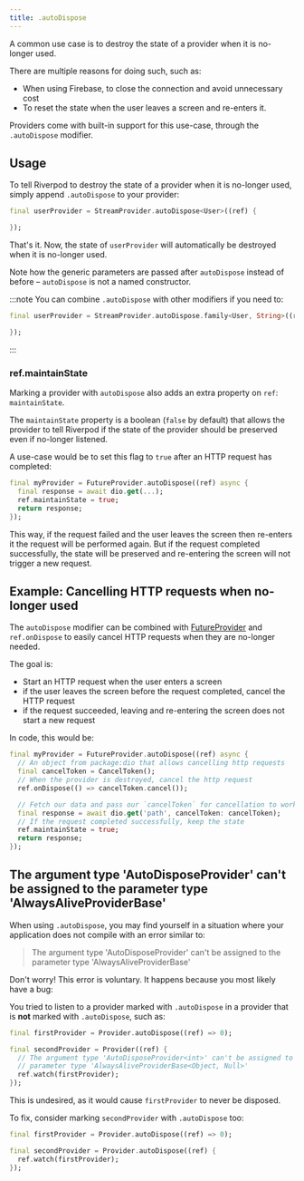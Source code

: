 ```yaml
---
title: .autoDispose
---
```



A common use case is to destroy the state of a provider
when it is no-longer used.

There are multiple reasons for doing such, such as:

- When using Firebase, to close the connection and avoid unnecessary cost
- To reset the state when the user leaves a screen and re-enters it.

Providers come with built-in support for this use-case, through the `.autoDispose`
modifier.

## Usage

To tell Riverpod to destroy the state of a provider when it is no-longer used,
simply append `.autoDispose` to your provider:

```dart
final userProvider = StreamProvider.autoDispose<User>((ref) {

});
```

That's it. Now, the state of `userProvider` will automatically be destroyed
when it is no-longer used.

Note how the generic parameters are passed after `autoDispose` instead of before –
`autoDispose` is not a named constructor.

:::note
You can combine `.autoDispose` with other modifiers if you need to:

```dart
final userProvider = StreamProvider.autoDispose.family<User, String>((ref, id) {

});
```

:::

### ref.maintainState

Marking a provider with `autoDispose` also adds an extra property on `ref`: `maintainState`.

The `maintainState` property is a boolean (`false` by default) that allows
the provider to tell Riverpod if the state of the provider should be preserved
even if no-longer listened.

A use-case would be to set this flag to `true` after an HTTP request has
completed:

```dart
final myProvider = FutureProvider.autoDispose((ref) async {
  final response = await dio.get(...);
  ref.maintainState = true;
  return response;
});
```

This way, if the request failed and the user leaves the screen then re-enters
it the request will be performed again.
But if the request completed successfully, the state will be preserved
and re-entering the screen will not trigger a new request.

## Example: Cancelling HTTP requests when no-longer used

The `autoDispose` modifier can be combined with [FutureProvider] and `ref.onDispose`
to easily cancel HTTP requests when they are no-longer needed.

The goal is:

- Start an HTTP request when the user enters a screen
- if the user leaves the screen before the request completed, cancel the HTTP request
- if the request succeeded, leaving and re-entering the screen does not start a new request

In code, this would be:

```dart
final myProvider = FutureProvider.autoDispose((ref) async {
  // An object from package:dio that allows cancelling http requests
  final cancelToken = CancelToken();
  // When the provider is destroyed, cancel the http request
  ref.onDispose(() => cancelToken.cancel());

  // Fetch our data and pass our `cancelToken` for cancellation to work
  final response = await dio.get('path', cancelToken: cancelToken);
  // If the request completed successfully, keep the state
  ref.maintainState = true;
  return response;
});
```

## The argument type 'AutoDisposeProvider' can't be assigned to the parameter type 'AlwaysAliveProviderBase'

When using `.autoDispose`, you may find yourself in a situation where your
application does not compile with an error similar to:

> The argument type 'AutoDisposeProvider' can't be assigned to the parameter
> type 'AlwaysAliveProviderBase'

Don't worry! This error is voluntary. It happens because you most likely
have a bug:

You tried to listen to a provider marked with `.autoDispose` in a provider that
is **not** marked with `.autoDispose`, such as:

```dart
final firstProvider = Provider.autoDispose((ref) => 0);

final secondProvider = Provider((ref) {
  // The argument type 'AutoDisposeProvider<int>' can't be assigned to the
  // parameter type 'AlwaysAliveProviderBase<Object, Null>'
  ref.watch(firstProvider);
});
```

This is undesired, as it would cause `firstProvider` to never be disposed.

To fix, consider marking `secondProvider` with `.autoDispose` too:

```dart
final firstProvider = Provider.autoDispose((ref) => 0);

final secondProvider = Provider.autoDispose((ref) {
  ref.watch(firstProvider);
});
```

[provider]: https://pub.dev/documentation/riverpod/latest/riverpod/Provider-class.html
[futureprovider]: https://pub.dev/documentation/riverpod/latest/riverpod/FutureProvider-class.html
